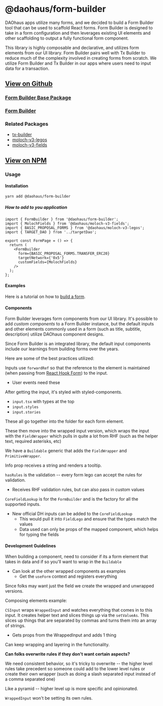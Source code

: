 # @daohaus/form-builder

DAOhaus apps utilize many forms, and we decided to build a Form Builder tool that can be used to scaffold React forms. Form Builder is designed to take in a form configuration and then leverages existing UI elements and other scaffolding to output a fully functional form component.

This library is highly composable and declarative, and utilizes form elements from our UI library. Form Builder pairs well with Tx Builder to reduce much of the complexity involved in creating forms from scratch. We utilize Form Builder and Tx Builder in our apps where users need to input data for a transaction.

## [View on Github](https://github.com/HausDAO/monorepo/tree/develop/libs/form-builder)

### [Form Builder Base Package](https://github.com/HausDAO/monorepo/tree/develop/libs/form-builder-base)

### [Form Builder](https://github.com/HausDAO/monorepo/blob/develop/libs/form-builder/src/FormBuilder.tsx)

### Related Packages

- [tx-builder](/sdk/react/tx-builder)
- [moloch-v3-legos](sdk/react/moloch-v3-legos)
- [moloch-v3-fields](/sdk/react/moloch-v3-fields)

## [View on NPM](https://www.npmjs.com/package/@daohaus/form-builder)

### Usage

#### Installation

```bash
yarn add @daohaus/form-builder
```

##### How to add to you application

```tsx
import { FormBuilder } from '@daohaus/form-builder';
import { MolochFields } from '@daohaus/moloch-v3-fields';
import { BASIC_PROPOSAL_FORMS } from '@daohaus/moloch-v3-legos';
import { TARGET_DAO } from '../targetDao';

export const FormPage = () => {
  return (
    <FormBuilder
      form={BASIC_PROPOSAL_FORMS.TRANSFER_ERC20}
      targetNetwork={'0x5'}
      customFields={MolochFields}
    />
  );
};
```

#### Examples

Here is a tutorial on how to [build a form](/quickstart/form).

#### Components

Form Builder leverages form components from our UI library. It's possible to add _custom components_ to a Form Builder instance, but the default inputs and other elements commonly used in a form (such as title, subtitle, description) utilize DAOhaus component designs.

Since Form Builder is an integrated library, the default input components include our learnings from building forms over the years.

Here are some of the best practices utilized:

Inputs use `forwardRef` so that the reference to the element is maintained (when passing from [React Hook Form](https://react-hook-form.com/)) to the input.

- User events need these

After getting the input, it's styled with styled-components.

- `input.tsx` with types at the top
- `input.styles`
- `input.stories`

These all go together into the folder for each form element.

These then move into the wrapped input version, which wraps the input with the `FieldWrapper` which pulls in quite a lot from RHF (such as the helper text, required asterisks, etc)

We have a `Buildable` generic that adds the `FieldWrapper` and `PrimitiveWrapper`.

Info prop receives a string and renders a tooltip.

`hasRules` is the validation -- every form lego can accept the rules for validation.

- Receives RHF validation rules, but can also pass in custom values

`CoreFieldLookup` is for the `FormBuilder` and is the factory for all the supported inputs.

- New official DH inputs can be added to the `CoreFieldLookup`
  - This would pull it into `FieldLego` and ensure that the types match the values
  - Data used can only be props of the mapped component, which helps for typing the fields

#### Development Guidelines

When building a component, need to consider if its a form element that takes in data and if so you'll want to wrap in the `Buildable`

- Can look at the other wrapped components as examples
  - Get the `useForm` context and registers everything

Since folks may want just the field we create the wrapped and unwrapped versions.

Composing elements example:

`CSInput` wraps `WrappedInput` and watches everything that comes in to this input. It creates helper text and slices things up via the `setValueAs`. This slices up things that are separated by commas and turns them into an array of strings.

- Gets props from the WrappedInput and adds 1 thing

Can keep wrapping and layering in the functionality.

**Can folks overwrite rules if they don't want certain aspects?**

We need consistent behavior, so it's tricky to overwrite -- the higher level rules take precedent so someone could add to the lower level rules or create their own wrapper (such as doing a slash separated input instead of a comma separated one)

Like a pyramid -- higher level up is more specific and opinionated.

`WrappedInput` won't be setting its own rules.
